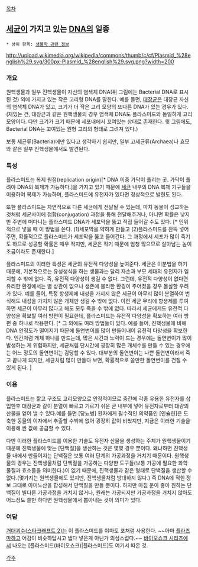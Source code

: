 [[목차]]

== [[세균]]이 가지고 있는 [[DNA]]의 일종 ==
 * 상위 항목: [[생물학 관련 정보]]

http://upload.wikimedia.org/wikipedia/commons/thumb/c/cf/Plasmid_%28english%29.svg/300px-Plasmid_%28english%29.svg.png?width=200
=== 개요 ===
원핵생물과 일부 진핵생물이 자신의 염색체 DNA(위 그림에는 Bacterial DNA로 표시된 것) 외에 가지고 있는 작은 고리형 DNA를 말한다. 예를 들면, [[대장균]]은 대장균 자신의 염색체 DNA가 있고, 크기가 더 작은 고리 모양의 또다른 DNA가 있는 경우가 있다. (재밌는 건, 대장균과 같은 원핵생물의 경우 염색체 DNA도 플라스미드와 동일하게 고리 모양이다. 다만 크기가 크기 때문에 세포내에서 꼬여있는 상태로 존재한다. 윗 그림에도, Bacterial DNA는 꼬여있는 원형 고리의 형태로 그려져 있다.) 

보통 세균류(Bacteria)에만 있다고 생각하기 쉽지만, 일부 고세균류(Archaea)나  효모와 같은 일부 진핵생물에서도 발견된다.

=== 특성 ===
플라스미드는 복제 원점(replication origin)[* DNA 이중 가닥이 풀리는 곳. 가닥이 풀려야 DNA의 복제가 가능하다.]을 가지고 있기 때문에 [[세균]] 내부의 DNA 복제 기구들을 이용하여 복제가 가능하며, 플라스미드에 유전자가 있다면 정상적으로 발현도 된다. 

또한 플라스미드는 자연적으로 다른 세균에게 전달될 수 있는데, 마치 동물이 성교하는 것처럼 세균사이에 접합(conjugation) 과정을 통해 전달해주거나, 아니면 확률은 낮지만 주변에 떠다니는 플라스미드 DNA가 세포막을 뚫고 직접 들어갈 수도 있다. [* 인위적으로 넣을 때 이 방법을 쓴다. (1)세포막을 약하게 만들고 (2)플라스미드를 잔뜩 넣어주면, 확률적으로 플라스미드가 세포막을 뚫고 들어간다. 그 과정에서 세포가 많이 죽기도 하므로 성공할 확률은 매우 적지만, 세균은 작기 때문에 엄청 많으므로 살아남는 놈이 조금이라도 존재한다.] 

플라스미드의 이러한 특성은 세균의 유전적 다양성을 높여준다. 세균은 이분법을 하기 때문에, 기본적으로는 유성생식을 하는 생물과는 달리 자손과 부모 세대의 유전자가 일치할 수 밖에 없다. 즉, 유전적 다양성이 생길 수 없다. 그런데, 유전적 다양성이 없다면 유리한 환경에서는 별 상관이 없으나 생존에 불리한 환경이 주어졌을 경우 몰살할 우려가 있다. 예를 들어, 특정 항생제에 내성을 가지지 않은 세균이 아무리 많이 분열하여 번식해도 내성을 가지지 않은 개체만 생길 수 밖에 없다. 이런 세균 무리에 항생제를 투여하면 세균이 아무리 많다고 해도 모두 죽을 수 밖에 없다. 따라서 세균에게도 유전적 다양성을 확보할 여러 방편이 필요한데, 플라스미드는 유전적 다양성을 확보하는 여러 방편 중 하나로 작용한다. [* 그 외에도 여러 방법들이 있다. 예를 들어, 진핵생물에 비해 DNA 안정도가 떨어지기 때문에 돌연변이를 많이 만들어내어 유전적 다양성을 확보한다. 인간처럼 개체 하나를 만드는데, 많은 시간과 노력이 드는 경우에는 돌연변이가 많이 발생하는 게 위험하지만, 세균처럼 단시간에 굉장히 많은 개체수를 만들 수 있는 경우에는 어느 정도의 돌연변이는 감당할 수 있다. 대부분의 돌연변이는 나쁜 돌연변이라서 죽고 끝나게 되지만, 세균처럼 많이 만들다 보면, 확률적으로 쓸만한 돌연변이를 건질 수 있게 된다. ]
=== 이용 ===
플라스미드는 짧고 구조도 고리모양으로 안정적이므로 중간에 각종 유용한 유전자를 삽입한후 대장균과 같이 분열이 빠르고 기르기 쉬운 균 내부에 넣어 유전자로부터 대량의 산물을 얻어 낼 수 있다.예를 들면 [당뇨병] 환자에게 필수적인 의약품인 [인슐린]은 도축한 동물의 이자에서 추출할 수밖에 없어 굉장히 값이 비쌌지만, 지금은 이러한 기술을 이용해 싼 값에 공급할 수 있다. 

다만 이러한 플라스미드를 이용한 기술도 유전자 산물을 생성하는 주체가 원핵생물이기 때문에 진핵생물에 맞는 [단백질]을 생산하는 것은 몇몇 경우 뿐이다. 왜냐하면 진핵생물 내에서 만들어지는 단백질은 보통 여러 단계의 가공과정을 거치기 때문이다. 원핵생물의 경우는 진핵생물처럼 단백질을 가공하는 다양한 도구들(보통 가공에 필요한 화학물질과 효소들을 의미한다.)이 없기 때문에, 진핵생물과 같은 형태로 단백질을 생산할 수 없다.(몇가지는 원핵생물에도 있지만, 진핵생물처럼 방대하지 않다.) 즉 DNA에 적힌 정보 그대로 아미노산을 합성해서 단백질을 만들 뿐이다. 하지만 마침 운이 좋아 원하는 단백질이 별다른 가공과정을 거치지 않거나, 원래는 가공되지만 가공과정을 거치지 않아도 어느정도 쓸만 하다면 원핵생물에서 뽑아내는 것이 의미가 있다.

=== 여담 ===
[[거대괴수(스타크래프트 2)]]는 이 플라스미드를 야마토 포처럼 사용한다. ~~아마 [[플라즈마]]하고 어감이 비슷하답시고 냅다 넣은게 아닌가 의심스럽다.~~
[[바이오쇼크 시리즈]]에서 나오는 [플라스미드(바이오쇼크)|플라스미드]도 여기서 따온 것. 


[[각주]]

